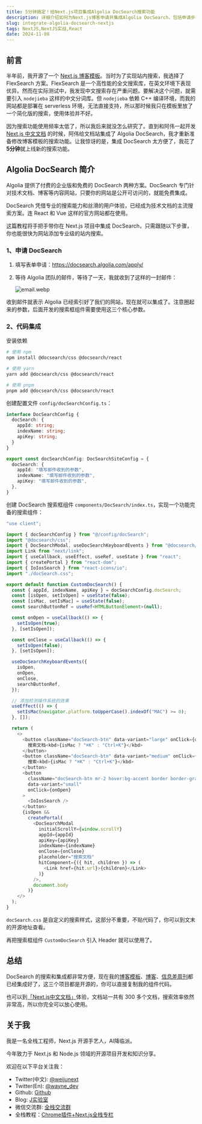 ```yaml
---
title: 5分钟搞定！给Next.js项目集成Algolia DocSearch搜索功能
description: 详细介绍如何为Next.js博客申请并集成Algolia DocSearch，包括申请步骤、配置过程和完整的代码实现，帮助你快速搭建一个专业的文档搜索系统。
slug: integrate-algolia-docsearch-nextjs
tags: NextJS,NextJS实战,React
date: 2024-11-08
---
```


## 前言

半年前，我开源了一个 [Next.js 博客模板](https://github.com/weijunext/weekly-boilerplate)。当时为了实现站内搜索，我选择了 FlexSearch 方案。FlexSearch 是一个高性能的全文搜索库，在英文环境下表现优异。然而在实际测试中，我发现中文搜索存在严重问题。要解决这个问题，就需要引入 `nodejieba` 这样的中文分词库。但 `nodejieba` 依赖 C++ 编译环境，而我的网站都是部署在 serverless 环境，无法直接支持，所以那时候我只在模板里放了一个简化版的搜索，使用体验并不好。

因为搜索功能使用频率太低了，所以我后来就没怎么研究了。直到和阿伟一起开发 [Next.js 中文文档](https://nextjscn.org/docs) 的时候，阿伟给文档站集成了 Algolia DocSearch，我才重新准备修改博客模板的搜索功能。让我惊讶的是，集成 DocSearch 太方便了，我花了**5分钟**就上线新的搜索功能。

<AsideContact />

## Algolia DocSearch 简介

Algolia 提供了付费的企业版和免费的 DocSearch 两种方案。DocSearch 专门针对技术文档、博客等内容网站，只要你的网站是公开可访问的，就能免费集成。

DocSearch 凭借专业的搜索能力和丝滑的用户体验，已经成为技术文档的主流搜索方案。连 React 和 Vue 这样的官方网站都在使用。

这篇教程将手把手带你在 Next.js 项目中集成 DocSearch，只需跟随以下步骤，你也能很快为网站添加专业级的站内搜索。

### 1、申请 DocSearch

1.  填写表单申请：https://docsearch.algolia.com/apply/
2.  等待 Algolia 团队的邮件，等待了一天，我就收到了这样的一封邮件：
    
    ![email.webp](https://p0-xtjj-private.juejin.cn/tos-cn-i-73owjymdk6/a309d70747634cc79ceea59ee85cf37b~tplv-73owjymdk6-jj-mark-v1:0:0:0:0:5o6Y6YeR5oqA5pyv56S-5Yy6IEAg56iL5pmu:q75.awebp?policy=eyJ2bSI6MywidWlkIjoiMjYwNDQwMDg3NjgwMjkifQ%3D%3D&rk3s=e9ecf3d6&x-orig-authkey=f32326d3454f2ac7e96d3d06cdbb035152127018&x-orig-expires=1732418317&x-orig-sign=PPLGjDQJVbC8RAJsx%2BpEUVXtpiI%3D)

收到邮件就表示 Algolia 已经索引好了我们的网站，现在就可以集成了。注意圈起来的参数，后面开发的搜索框组件需要使用这三个核心参数。

### 2、代码集成

安装依赖

```bash
# 使用 npm
npm install @docsearch/css @docsearch/react

# 使用 yarn
yarn add @docsearch/css @docsearch/react

# 使用 pnpm
pnpm add @docsearch/css @docsearch/react
```

创建配置文件 `config/docSearchConfig.ts`：

```ts
interface DocSearchConfig {
  docSearch: {
    appId: string;
    indexName: string;
    apiKey: string;
  }
}

export const docSearchConfig: DocSearchSiteConfig = {
  docSearch: {
    appId: "填写邮件收到的参数",
    indexName: "填写邮件收到的参数",
    apiKey: "填写邮件收到的参数",
  },
}
```

创建 DocSearch 搜索框组件 `components/DocSearch/index.ts`，实现一个功能完备的搜索组件：

```ts
"use client";

import { docSearchConfig } from "@/config/docSearch";
import "@docsearch/css";
import { DocSearchModal, useDocSearchKeyboardEvents } from "@docsearch/react";
import Link from "next/link";
import { useCallback, useEffect, useRef, useState } from "react";
import { createPortal } from "react-dom";
import { IoIosSearch } from "react-icons/io";
import "./docSearch.css";

export default function CustomDocSearch() {
  const { appId, indexName, apiKey } = docSearchConfig.docSearch;
  const [isOpen, setIsOpen] = useState(false);
  const [isMac, setIsMac] = useState(false);
  const searchButtonRef = useRef<HTMLButtonElement>(null);

  const onOpen = useCallback(() => {
    setIsOpen(true);
  }, [setIsOpen]);

  const onClose = useCallback(() => {
    setIsOpen(false);
  }, [setIsOpen]);

  useDocSearchKeyboardEvents({
    isOpen,
    onOpen,
    onClose,
    searchButtonRef,
  });

  // 添加检测操作系统的效果
  useEffect(() => {
    setIsMac(navigator.platform.toUpperCase().indexOf("MAC") >= 0);
  }, []);

  return (
    <>
      <button className="docSearch-btn" data-variant="large" onClick={onOpen}>
        搜索文档<kbd>{isMac ? "⌘K" : "Ctrl+K"}</kbd>
      </button>
      <button className="docSearch-btn" data-variant="medium" onClick={onOpen}>
        搜索<kbd>{isMac ? "⌘K" : "Ctrl+K"}</kbd>
      </button>
      <button
        className="docSearch-btn mr-2 hover:bg-accent border border-gray-300"
        data-variant="small"
        onClick={onOpen}
      >
        <IoIosSearch />
      </button>
      {isOpen &&
        createPortal(
          <DocSearchModal
            initialScrollY={window.scrollY}
            appId={appId}
            apiKey={apiKey}
            indexName={indexName}
            onClose={onClose}
            placeholder="搜索文档"
            hitComponent={({ hit, children }) => (
              <Link href={hit.url}>{children}</Link>
            )}
          />,
          document.body
        )}
    </>
  );
}
```

`docSearch.css` 是自定义的搜索样式，这部分不重要，不贴代码了，你可以到文末的开源地址查看。

再把搜索框组件 `CustomDocSearch` 引入 Header 就可以使用了。

## 总结

DocSearch 的搜索和集成都非常方便，现在我的[博客模板](https://github.com/weijunext/weekly-boilerplate)、[博客](https://weijunext.com/)、[信息差周刊](https://gapis.money/)都已经集成好了，这三个项目都是开源的，你可以直接复制我的组件代码。

也可以到[「Next.js中文文档」](https://nextjscn.org/)体验，文档站一共有 300 多个文档，搜索效率依然非常高，所以你完全可以放心使用。

## 关于我

我是一名全栈工程师，Next.js 开源手艺人，AI降临派。

今年致力于 Next.js 和 Node.js 领域的开源项目开发和知识分享。

欢迎在以下平台关注我：

- Twitter(中文): [@weijunext](https://x.com/weijunext)
- Twitter(En): [@wayne_dev](https://x.com/wayne_dev)
- Github: [Github](https://github.com/weijunext)
- Blog: [J实验室](https://weijunext.com/)
- 微信交流群: [全栈交流群](/make-a-friend)
- 全栈教程：[Chrome插件+Next.js全栈专栏](https://xiaobot.net/p/ship-ph-copilot?refer=1e5db497-8ed5-461b-af85-e71cb80e3787)

